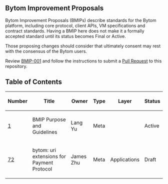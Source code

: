 ==Bytom Improvement Proposals==

Bytom Improvement Proposals (BMIPs) describe standards for the Bytom platform, including core protocol, client APIs, VM specifications and contract standards.
Having a BMIP here does not make it a formally accepted standard until its status becomes Final or Active.

Those proposing changes should consider that ultimately consent may rest with the consensus of the Bytom users.

Review [[bmip-0001.mediawiki|BMIP-001]] and follow the instructions to submit a [https://github.com/bytom/bmip/pulls Pull Request] to this repository.

==Table of Contents==

{| class="wikitable sortable" style="width: auto; text-align: center; font-size: smaller; table-layout: fixed;"
!Number
!Title
!Owner
!Type
!Layer
!Status
|- style="background-color: #cfffcf"
| [[bmip-001.mediawiki|1]]
| BMIP Purpose and Guidelines
| Lang Yu
| Meta
|
| Active
|- style="background-color: #cfffcf"
| [[bmip-0072.mediawiki|72]]
| bytom: uri extensions for Payment Protocol
| James Zhu
| Meta
| Applications
| Draft
|}

<!-- IMPORTANT!  See the instructions at the top of this page, do NOT JUST add BIPs here! -->

